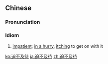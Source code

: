 ==Chinese==
{{zh-forms}}

===Pronunciation===
{{zh-pron
|m=pò不jídài
|c=bik1 bat1 kap6 doi6
|cat=id
}}

===Idiom===
{{zh-idiom}}

# [[impatient]]​; [[in a hurry]], [[itch]]ing to get on with it

[[ko:迫不及待]]
[[ja:迫不及待]]
[[zh:迫不及待]]